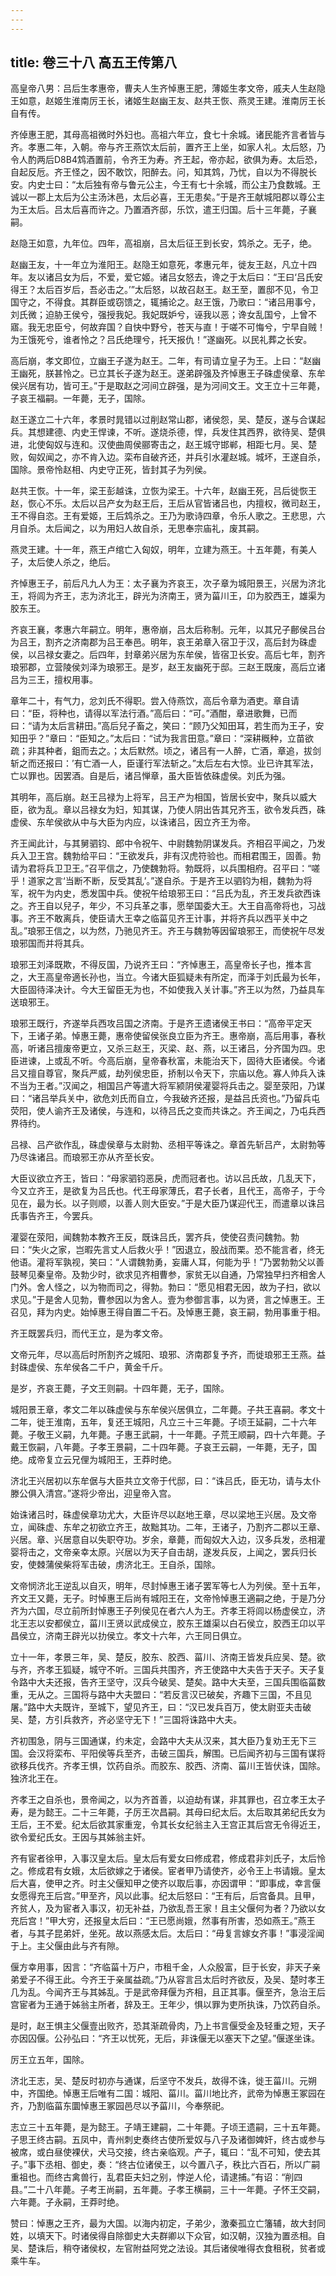 ```yaml
---
---
---
```

title: 卷三十八 高五王传第八
---

高皇帝八男：吕后生孝惠帝，曹夫人生齐悼惠王肥，薄姬生孝文帝，戚夫人生赵隐王如意，赵姬生淮南厉王长，诸姬生赵幽王友、赵共王恢、燕灵王建。淮南厉王长自有传。 

齐倬惠王肥，其母高祖微时外妇也。高祖六年立，食七十余城。诸民能齐言者皆与齐。孝惠二年，入朝。帝与齐王燕饮太后前，置齐王上坐，如家人礼。太后怒，乃令人酌两后D8B4鸩酒置前，令齐王为寿。齐王起，帝亦起，欲俱为寿。太后恐，自起反卮。齐王怪之，因不敢饮，阳醉去。问，知其鸩，乃忧，自以为不得脱长安。内史士曰：“太后独有帝与鲁元公主，今王有七十余城，而公主乃食数城。王诚以一郡上太后为公主汤沐邑，太后必喜，王无患矣。”于是齐王献城阳郡以尊公主为王太后。吕太后喜而许之。乃置酒齐邸，乐饮，遣王归国。后十三年薨，子襄嗣。 

赵隐王如意，九年位。四年，高祖崩，吕太后征王到长安，鸩杀之。无子，绝。 

赵幽王友，十一年立为淮阳王。赵隐王如意死，孝惠元年，徙友王赵，凡立十四年。友以诸吕女为后，不爱，爱它姬。诸吕女怒去，谗之于太后曰：“王曰‘吕氏安得王？太后百岁后，吾必击之。’”太后怒，以故召赵王。赵王至，置邸不见，令卫国守之，不得食。其群臣或窃馈之，辄捕论之。赵王饿，乃歌曰：“诸吕用事兮，刘氏微；迫胁王侯兮，强授我妃。我妃既妒兮，诬我以恶；谗女乱国兮，上曾不寤。我无忠臣兮，何故弃国？自快中野兮，苍天与直！于嗟不可悔兮，宁早自贼！为王饿死兮，谁者怜之？吕氏绝理兮，托天报仇！”遂幽死。以民礼葬之长安。 

高后崩，孝文即位，立幽王子遂为赵王。二年，有司请立皇子为王。上曰：“赵幽王幽死，朕甚怜之。已立其长子遂为赵王。遂弟辟强及齐悼惠王子硃虚侯章、东牟侯兴居有功，皆可王。”于是取赵之河间立辟强，是为河间文王。文王立十三年薨，子哀王福嗣。一年薨，无子，国除。 

赵王遂立二十六年，孝景时晁错以过削赵常山郡，诸侯怨，吴、楚反，遂与合谋起兵。其想建德、内史王悍谏，不听。遂烧杀德，悍，兵发住其西界，欲待吴、楚俱进，北使匈奴与连和。汉使曲周侯郦寄击之，赵王城守邯郸，相距七月。吴、楚败，匈奴闻之，亦不肯入边。栾布自破齐还，并兵引水灌赵城。城坏，王遂自杀，国除。景帝怜赵相、内史守正死，皆封其子为列侯。 

赵共王恢。十一年，梁王彭越诛，立恢为梁王。十六年，赵幽王死，吕后徙恢王赵，恢心不乐。太后以吕产女为赵王后，王后从官皆诸吕也，内擅权，微司赵王，王不得自恣。王有爱姬，王后鸩杀之。王乃为歌诗四章，令乐人歌之。王悲思，六月自杀。太后闻之，以为用妇人故自杀，无思奉宗庙礼，废其嗣。 

燕灵王建。十一年，燕王卢绾亡入匈奴，明年，立建为燕王。十五年薨，有美人子，太后使人杀之，绝后。 

齐悼惠王子，前后凡九人为王：太子襄为齐哀王，次子章为城阳景王，兴居为济北王，将闾为齐王，志为济北王，辟光为济南王，贤为菑川王，卬为胶西王，雄渠为胶东王。 

齐哀王襄，孝惠六年嗣立。明年，惠帝崩，吕太后称制。元年，以其兄子鄜侯吕台为吕王，割齐之济南郡为吕王奉邑。明年，哀王弟章入宿卫于汉，高后封为硃虚侯，以吕禄女妻之。后四年，封章弟兴居为东牟侯，皆宿卫长安。高后七年，割齐琅邪郡，立营陵侯刘泽为琅邪王。是岁，赵王友幽死于邸。三赵王既废，高后立诸吕为三王，擅权用事。 

章年二十，有气力，忿刘氏不得职。尝入侍燕饮，高后令章为酒吏。章自请曰：“臣，将种也，请得以军法行酒。”高后曰：“可。”酒酣，章进歌舞，已而曰：“请为太后言耕田。”高后兒子畜之，笑曰：“顾乃父知田耳，若生而为王子，安知田乎？”章曰：“臣知之。”太后曰：“试为我言田意。”章曰：“深耕穊种，立苗欲疏；非其种者，鉏而去之。；太后默然。顷之，诸吕有一人醉，亡酒，章追，拔剑斩之而还报曰：’有亡酒一人，臣谨行军法斩之。”太后左右大惊。业已许其军法，亡以罪也。因罢酒。自是后，诸吕惮章，虽大臣皆依硃虚侯。刘氏为强。 

其明年，高后崩。赵王吕禄为上将军，吕王产为相国，皆居长安中，聚兵以威大臣，欲为乱。章以吕禄女为妇，知其谋，乃使人阴出告其兄齐玉，欲令发兵西，硃虚侯、东牟侯欲从中与大臣为内应，以诛诸吕，因立齐王为帝。 

齐王闻此计，与其舅驷钧、郎中令祝午、中尉魏勃阴谋发兵。齐相召平闻之，乃发兵入卫王宫。魏勃给平曰：“王欲发兵，非有汉虎符验也。而相君围王，固善。勃请为君将兵卫卫王。”召平信之，乃使魏勃将。勃既将，以兵围相府。召平曰：“嗟乎！道家之言‘当断不断，反受其乱’。”遂自杀。于是齐王以驷钧为相，魏勃为将军，祝午为内史，悉发国中兵。使祝午给琅邪王曰：“吕氏为乱，齐王发兵欲西诛之。齐王自以兒子，年少，不习兵革之事，愿举国委大王。大王自高帝将也，习战事。齐王不敢离兵，使臣请大王幸之临菑见齐王计事，并将齐兵以西平关中之乱。”琅邪王信之，以为然，乃驰见齐王。齐王与魏勃等因留琅邪王，而使祝午尽发琅邪国而并将其兵。 

琅邪王刘泽既欺，不得反国，乃说齐王曰：“齐悼惠王，高皇帝长子也，推本言之，大王高皇帝適长孙也，当立。今诸大臣狐疑未有所定，而泽于刘氏最为长年，大臣固待泽决计。今大王留臣无为也，不如使我入关计事。”齐王以为然，乃益具车送琅邪王。 

琅邪王既行，齐遂举兵西攻吕国之济南。于是齐王遗诸侯王书曰：“高帝平定天下，王诸子弟。悼惠王薨，惠帝使留侯张良立臣为齐王。惠帝崩，高后用事，春秋高，听诸吕擅废帝更立，又杀三赵王，灭梁、赵、燕，以王诸吕，分齐国为四。忠臣进谏，上或乱不听。今高后崩，皇帝春秋富，未能治天下，固待大臣诸侯。今诸吕又擅自尊官，聚兵严威，劫列侯忠臣，挢制以令天下，宗庙以危。寡人帅兵入诛不当为王者。”汉闻之，相国吕产等遣大将军颍阴侯灌婴将兵击之。婴至荥阳，乃谋曰：“诸吕举兵关中，欲危刘氏而自立，今我破齐还报，是益吕氏资也。”乃留兵屯荧阳，使人谕齐王及诸侯，与连和，以待吕氏之变而共诛之。齐王闻之，乃屯兵西界待约。 

吕禄、吕产欲作乱，硃虚侯章与太尉勃、丞相平等诛之。章首先斩吕产，太尉勃等乃尽诛诸吕。而琅邪王亦从齐至长安。 

大臣议欲立齐王，皆曰：“母家驷钧恶戾，虎而冠者也。访以吕氏故，几乱天下，今又立齐王，是欲复为吕氏也。代王母家薄氏，君子长者，且代王，高帝子，于今见在，最为长。以子则顺，以善人则大臣安。”于是大臣乃谋迎代王，而遣章以诛吕氏事告齐王，今罢兵。 

灌婴在荥阳，闻魏勃本教齐王反，既诛吕氏，罢齐兵，使使召责问魏勃。勃曰：“失火之家，岂暇先言丈人后救火乎！”因退立，股战而栗。恐不能言者，终无他语。灌将军孰视，笑曰：“人谓魏勃勇，妄庸人耳，何能为乎！”乃罢勃勃父以善鼓琴见秦皇帝。及勃少时，欲求见齐相曹参，家贫无以自通，乃常独早扫齐相舍人门外。舍人怪之，以为物而司之，得勃。勃曰：“愿见相君无因，故为子扫，欲以求见。”于是舍人见勃，曹参因以为舍人。壹为参御言事，以为贤，言之悼惠王。王召见，拜为内史。始悼惠王得自置二千石。及悼惠王薨，哀王嗣，勃用事重于相。 

齐王既罢兵归，而代王立，是为孝文帝。 

文帝元年，尽以高后时所割齐之城阳、琅邪、济南郡复予齐，而徙琅邪王王燕。益封硃虚侯、东牟侯各二千户，黄金千斤。 

是岁，齐哀王薨，子文王则嗣。十四年薨，无子，国除。 

城阳景王章，孝文二年以硃虚侯与东牟侯兴居俱立，二年薨。子共王喜嗣。孝文十二年，徙王淮南，五年，复还王城阳，凡立三十三年薨。子顷王延嗣，二十六年薨。子敬王义嗣，九年薨。子惠王武嗣，十一年薨。子荒王顺嗣，四十六年薨。子戴王恢嗣，八年薨。子孝王景嗣，二十四年薨。子哀王云嗣，一年薨，无子，国绝。成帝复立云兄俚为城阳王，王莽时绝。 

济北王兴居初以东牟倨与大臣共立文帝于代邸，曰：“诛吕氏，臣无功，请与太仆滕公俱入清宫。”遂将少帝出，迎皇帝入宫。 

始诛诸吕时，硃虚侯章功尤大，大臣许尽以赵地王章，尽以梁地王兴居。及文帝立，闻硃虚、东牟之初欲立齐王，故黜其功。二年，王诸子，乃割齐二郡以王章、兴居。章、兴居意自以失职夺功。岁余，章薨，而匈奴大入边，汉多兵发，丞相灌婴将击之，文帝亲幸太原。兴居以为天子自击胡，遂发兵反，上闻之，罢兵归长安，使棘蒲侯柴将军击破，虏济北王。王自杀，国除。 

文帝悯济北王逆乱以自灭，明年，尽封悼惠王诸子罢军等七人为列侯。至十五年，齐文王又薨，无子。时悼惠王后尚有城阳王在，文帝怜悼惠王適嗣之绝，于是乃分齐为六国，尽立前所封悼惠王子列侯见在者六人为王。齐孝王将闾以杨虚侯立，济北王志以安都侯立，菑川王贤以武成侯立，胶东王雄渠以白石侯立，胶西王卬以平昌侯立，济南王辟光以扐侯立。孝文十六年，六王同日俱立。 

立十一年，孝景三年，吴、楚反，胶东、胶西、菑川、济南王皆发兵应吴、楚。欲与齐，齐孝王狐疑，城守不听。三国兵共围齐，齐王使路中大夫告于天子。天子复令路中大夫还报，告齐王坚守，汉兵今破吴、楚矣。路中大夫至，三国兵围临菑数重，无从之。三国将与路中大夫盟曰：“若反言汉已破矣，齐趣下三国，不且见屠。”路中大夫既许，至城下，望见齐王，曰：“汉已发兵百万，使太尉亚夫击破吴、楚，方引兵救齐，齐必坚守无下！”三国将诛路中大夫。 

齐初围急，阴与三国通谋，约未定，会路中大夫从汉来，其大臣乃复劝王无下三国。会汉将栾布、平阳侯等兵至齐，击破三国兵，解围。已后闻齐初与三国有谋将欲移兵伐齐。齐孝王惧，饮药自杀。而胶东、胶西、济南、菑川王皆伏诛，国除。独济北王在。 

齐孝王之自杀也，景帝闻之，以为齐首善，以迫劫有谋，非其罪也，召立孝王太子寿，是为懿王。二十三年薨，子厉王次昌嗣。其母曰纪太后。太后取其弟纪氏女为王后，王不爱。纪太后欲其家重宠，令其长女纪翁主入王宫正其后宫无令得近王，欲令爱纪氏女。王因与其姊翁主奸。 

齐有宦者徐甲，入事汉皇太后。皇太后有爱女曰修成君，修成君非刘氏子，太后怜之。修成君有女娥，太后欲嫁之于诸侯。宦者甲乃请使齐，必令王上书请娥。皇太后大喜，使甲之齐。时主父偃知甲之使齐以取后事，亦因谓甲：“即事成，幸言偃女愿得充王后宫。”甲至齐，风以此事。纪太后怒曰：“王有后，后宫备具。且甲，齐贫人，及为宦者入事汉，初无补益，乃欲乱吾王家！且主父偃何为者？乃欲以女充后宫！”甲大穷，还报皇太后曰：“王已愿尚娥，然事有所害，恐如燕王。”燕王者，与其子昆弟奸，坐死。故以燕感太后。太后曰：“毋复言嫁女齐事！”事浸淫闻于上。主父偃由此与齐有隙。 

偃方幸用事，因言：“齐临菑十万户，市租千金，人众殷富，巨于长安，非天子亲弟爱子不得王此。今齐王于亲属益疏。”乃从容言吕太后时齐欲反，及吴、楚时孝王几为乱。今闻齐王与其姊乱。于是武帝拜偃为齐相，且正其事。偃至齐，急治王后宫宦者为王通于姊翁主所者，辞及王。王年少，惧以罪为吏所执诛，乃饮药自杀。 

是时，赵王惧主父偃壹出败齐，恐其渐疏骨肉，乃上书言偃受金及轻重之短，天子亦因囚偃。公孙弘曰：“齐王以忧死，无后，非诛偃无以塞天下之望。”偃遂坐诛。 

厉王立五年，国除。 

济北王志，吴、楚反时初亦与通谋，后坚守不发兵，故得不诛，徙王菑川。元朔中，齐国绝。悼惠王后唯有二国：城阳、菑川。菑川地比齐，武帝为悼惠王冢园在齐，乃割临菑东圜悼惠王冢园邑尽以予菑川，今奉祭祀。 

志立三十五年薨，是为懿王。子靖王建嗣，二十年薨。子顷王遗嗣，三十五年薨。子思王终古嗣。五凤中，青州刺史奏终古使所爱奴与八子及诸御婢奸，终古或参与被席，或白昼使裸伏，犬马交接，终古亲临观。产子，辄曰：“乱不可知，使去其子。”事下丞相、御史，奏：“终古位诸侯王，以今置八子，秩比六百石，所以广嗣重祖也。而终古禽兽行，乱君臣夫妇之别，悖逆人伦，请逮捕。”有诏：“削四县。”二十八年薨。子考王尚嗣，五年薨。子孝王横嗣，三十一年薨。子怀王交嗣，六年薨。子永嗣，王莽时绝。 

赞曰：悼惠之王齐，最为大国。以海内初定，子弟少，激秦孤立亡籓辅，故大封同姓，以填天下。时诸侯得自除御史大夫群卿以下众官，如汉朝，汉独为置丞相。自吴、楚诛后，稍夺诸侯权，左官附益阿党之法设。其后诸侯唯得衣食租税，贫者或乘牛车。 

